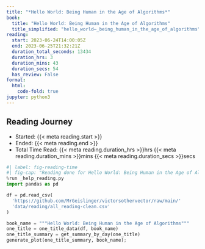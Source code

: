 ```yaml
---
title: "*Hello World: Being Human in the Age of Algorithms*"
book:
  title: "Hello World: Being Human in the Age of Algorithms"
  title_simplified: "hello_world–_being_human_in_the_age_of_algorithms"
reading:
  start: 2023-06-24T14:00:05Z
  end: 2023-06-25T21:32:21Z
  duration_total_seconds: 13434
  duration_hrs: 3
  duration_mins: 43
  duration_secs: 54
  has_review: False
format:
  html:
    code-fold: true
jupyter: python3
---
```


## Reading Journey

* Started: {{< meta reading.start >}}
* Ended: {{< meta reading.end >}}
* Total Time Read: {{< meta reading.duration_hrs >}}hrs {{< meta reading.duration_mins >}}mins {{< meta reading.duration_secs >}}secs

```python
#| label: fig-reading-time
#| fig-cap: "Reading done for Hello World: Being Human in the Age of Algorithms"
%run _help_reading.py
import pandas as pd

df = pd.read_csv(
  'https://github.com/MrGeislinger/victorsothervector/raw/main/'
  'data/reading/all_reading-clean.csv'
)

book_name = """Hello World: Being Human in the Age of Algorithms"""
one_title = one_title_data(df, book_name)
one_title_summary = get_summary_by_day(one_title)
generate_plot(one_title_summary, book_name);
```
